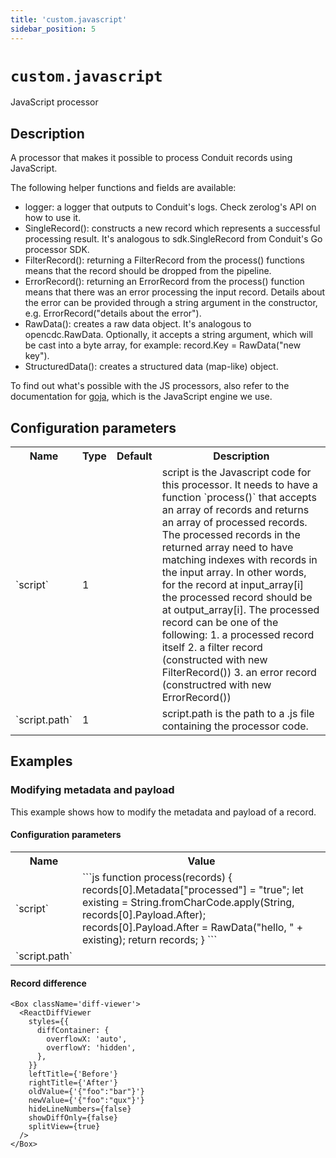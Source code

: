 ```yaml
---
title: 'custom.javascript'
sidebar_position: 5
---
```


[comment]: <> (This file was generated using src/processorgen/main.go. DO NOT EDIT.)


# `custom.javascript`

JavaScript processor

## Description

A processor that makes it possible to process Conduit records using JavaScript.

The following helper functions and fields are available:
* logger: a logger that outputs to Conduit's logs. Check zerolog's API on how to use it.
* SingleRecord(): constructs a new record which represents a successful processing result.
It's analogous to sdk.SingleRecord from Conduit's Go processor SDK.
* FilterRecord(): returning a FilterRecord from the process() functions means that the
record should be dropped from the pipeline.
* ErrorRecord(): returning an ErrorRecord from the process() function means that there
was an error processing the input record. Details about the error can be provided through a
string argument in the constructor, e.g. ErrorRecord("details about the error").
* RawData(): creates a raw data object. It's analogous to opencdc.RawData. Optionally, it
accepts a string argument, which will be cast into a byte array, for example: record.Key = RawData("new key").
* StructuredData(): creates a structured data (map-like) object.

To find out what's possible with the JS processors, also refer to the documentation for 
[goja](https://github.com/dop251/goja), which is the JavaScript engine we use.

## Configuration parameters

<table>
    <tr>
      <th>Name</th>
      <th>Type</th>
      <th>Default</th>
      <th>Description</th>
    </tr>
    <tr>
      <td>`script`</td>
      <td>1</td>
      <td><Chip label="null" /></td>
      <td>script is the Javascript code for this processor. It needs to have a function `process()` that accepts an array of records and returns an array of processed records. The processed records in the returned array need to have matching indexes with records in the input array. In other words, for the record at input_array[i] the processed record should be at output_array[i].  The processed record can be one of the following: 1. a processed record itself 2. a filter record (constructed with new FilterRecord()) 3. an error record (constructred with new ErrorRecord())</td>
    </tr>
    <tr>
      <td>`script.path`</td>
      <td>1</td>
      <td><Chip label="null" /></td>
      <td>script.path is the path to a .js file containing the processor code.</td>
    </tr>
  </table>

## Examples

### Modifying metadata and payload

This example shows how to modify the metadata and payload of a record.

#### Configuration parameters

<table>
  <tr>
    <th>Name</th>
    <th>Value</th>
  </tr>
  <tr>
    <td>`script`</td>
    <td>
```js
function process(records) {
	records[0].Metadata["processed"] = "true";
	let existing = String.fromCharCode.apply(String, records[0].Payload.After);
	records[0].Payload.After = RawData("hello, " + existing);
	return records;
}
```
</td>
  </tr>
  <tr>
    <td>`script.path`</td>
    <td><Chip label="null" /></td>
  </tr>
</table>

#### Record difference

```mdx-code-block
<Box className='diff-viewer'>
  <ReactDiffViewer
    styles={{
      diffContainer: {
        overflowX: 'auto',
        overflowY: 'hidden',
      },
    }}
    leftTitle={'Before'}
    rightTitle={'After'}
    oldValue={'{"foo":"bar"}'}
    newValue={'{"foo":"qux"}'}
    hideLineNumbers={false}
    showDiffOnly={false}
    splitView={true}
  />
</Box>
```

